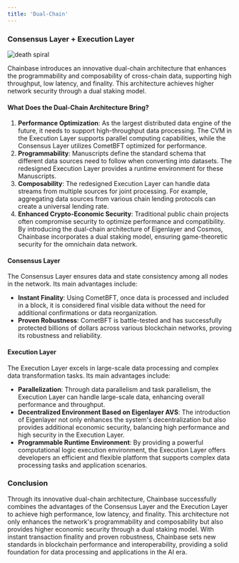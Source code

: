```yaml
---
title: 'Dual-Chain'
---
```


### Consensus Layer + Execution Layer
![death spiral](../images/dual-chain-1.png)

Chainbase introduces an innovative dual-chain architecture that enhances the programmability and composability of cross-chain data, supporting high throughput, low latency, and finality. This architecture achieves higher network security through a dual staking model.

#### What Does the Dual-Chain Architecture Bring?

1. **Performance Optimization**: As the largest distributed data engine of the future, it needs to support high-throughput data processing. The CVM in the Execution Layer supports parallel computing capabilities, while the Consensus Layer utilizes CometBFT optimized for performance.
2. **Programmability**: Manuscripts define the standard schema that different data sources need to follow when converting into datasets. The redesigned Execution Layer provides a runtime environment for these Manuscripts.
3. **Composability**: The redesigned Execution Layer can handle data streams from multiple sources for joint processing. For example, aggregating data sources from various chain lending protocols can create a universal lending rate.
4. **Enhanced Crypto-Economic Security**: Traditional public chain projects often compromise security to optimize performance and compatibility. By introducing the dual-chain architecture of Eigenlayer and Cosmos, Chainbase incorporates a dual staking model, ensuring game-theoretic security for the omnichain data network.

#### Consensus Layer

The Consensus Layer ensures data and state consistency among all nodes in the network. Its main advantages include:

- **Instant Finality**: Using CometBFT, once data is processed and included in a block, it is considered final visible data without the need for additional confirmations or data reorganization.
- **Proven Robustness**: CometBFT is battle-tested and has successfully protected billions of dollars across various blockchain networks, proving its robustness and reliability.

#### Execution Layer

The Execution Layer excels in large-scale data processing and complex data transformation tasks. Its main advantages include:

- **Parallelization**: Through data parallelism and task parallelism, the Execution Layer can handle large-scale data, enhancing overall performance and throughput.
- **Decentralized Environment Based on Eigenlayer AVS**: The introduction of Eigenlayer not only enhances the system's decentralization but also provides additional economic security, balancing high performance and high security in the Execution Layer.
- **Programmable Runtime Environment**: By providing a powerful computational logic execution environment, the Execution Layer offers developers an efficient and flexible platform that supports complex data processing tasks and application scenarios.

### Conclusion

Through its innovative dual-chain architecture, Chainbase successfully combines the advantages of the Consensus Layer and the Execution Layer to achieve high performance, low latency, and finality. This architecture not only enhances the network's programmability and composability but also provides higher economic security through a dual staking model. With instant transaction finality and proven robustness, Chainbase sets new standards in blockchain performance and interoperability, providing a solid foundation for data processing and applications in the AI era.